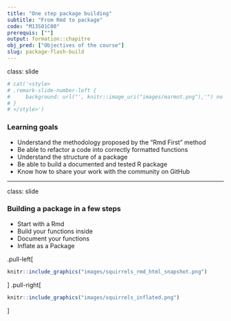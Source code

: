```yaml
---
title: "One step package building"
subtitle: "From Rmd to package"
code: "M13S01C00"
prerequis: [""]
output: formation::chapitre
obj_pred: ["Objectives of the course"]
slug: package-flash-build
---
```

class: slide 

```r
# cat('<style>
# .remark-slide-number-left {
#     background: url("', knitr::image_uri("images/marmot.png"),'") no-repeat left top ! important;
# }
# </style>')
```


### Learning goals

- Understand the methodology proposed by the "Rmd First" method
- Be able to refactor a code into correctly formatted functions
- Understand the structure of a package
- Be able to build a documented and tested R package
- Know how to share your work with the community on GitHub

---
class: slide

### Building a package in a few steps

- Start with a Rmd
- Build your functions inside
- Document your functions
- Inflate as a Package

.pull-left[
```r
knitr::include_graphics("images/squirrels_rmd_html_snapshot.png")
```

]
.pull-right[
```r
knitr::include_graphics("images/squirrels_inflated.png")
```
]
